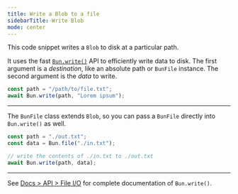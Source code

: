 ```yaml
---
title: Write a Blob to a file
sidebarTitle: Write Blob
mode: center
---
```


This code snippet writes a `Blob` to disk at a particular path.

It uses the fast [`Bun.write()`](https://bun.com/docs/api/file-io#writing-files-bun-write) API to efficiently write data to disk. The first argument is a _destination_, like an absolute path or `BunFile` instance. The second argument is the _data_ to write.

```ts
const path = "/path/to/file.txt";
await Bun.write(path, "Lorem ipsum");
```

---

The `BunFile` class extends `Blob`, so you can pass a `BunFile` directly into `Bun.write()` as well.

```ts
const path = "./out.txt";
const data = Bun.file("./in.txt");

// write the contents of ./in.txt to ./out.txt
await Bun.write(path, data);
```

---

See [Docs > API > File I/O](https://bun.com/docs/api/file-io#writing-files-bun-write) for complete documentation of `Bun.write()`.
